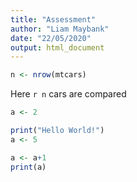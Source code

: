 ```yaml
---
title: "Assessment"
author: "Liam Maybank"
date: "22/05/2020"
output: html_document
---
```

```r
n <- nrow(mtcars)
```
Here `r n` cars are compared


```r
a <- 2
```

```r
print("Hello World!")
a <- 5
```

```r
a <- a+1
print(a)
```